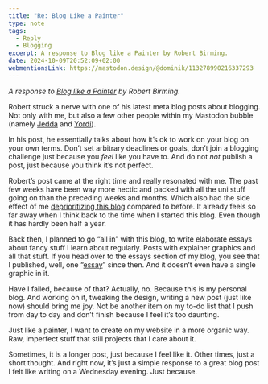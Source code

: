 ```yaml
---
title: "Re: Blog Like a Painter"
type: note
tags:
  - Reply
  - Blogging
excerpt: A response to Blog like a Painter by Robert Birming.
date: 2024-10-09T20:52:09+02:00
webmentionsLink: https://mastodon.design/@dominik/113278990216337293
---
```


_A response to [Blog like a Painter](https://birming.com/blog-painter/) by Robert Birming._

Robert struck a nerve with one of his latest meta blog posts about blogging. Not only with me, but also a few other people within my Mastodon bubble (namely [Jedda](https://notes.jeddacp.com/i-am-the-painter-with-dried-up-paint-cans/) and [Yordi](https://yordi.me/fw-blog-like-a-painter/)).

In his post, he essentially talks about how it’s ok to work on your blog on your own terms. Don’t set arbitrary deadlines or goals, don’t join a blogging challenge just because you _feel_ like you have to. And do not _not_ publish a post, just because you think it’s not perfect.

Robert’s post came at the right time and really resonated with me. The past few weeks have been way more hectic and packed with all the uni stuff going on than the preceding weeks and months. Which also had the side effect of me [deprioritizing this blog](/newsletter/008) compared to before. It already feels so far away when I think back to the time when I started this blog. Even though it has hardly been half a year.

Back then, I planned to go “all in” with this blog, to write elaborate essays about fancy stuff I learn about regularly. Posts with explainer graphics and all that stuff. If you head over to the essays section of my blog, you see that I published, well, one “[essay](/why-i-write)” since then. And it doesn’t even have a single graphic in it.

Have I failed, because of that? Actually, no. Because this is my personal blog. And working on it, tweaking the design, writing a new post (just like now) should bring me joy. Not be another item on my to-do list that I push from day to day and don’t finish because I feel it’s too daunting.

Just like a painter, I want to create on my website in a more organic way. Raw, imperfect stuff that still projects that I care about it.

Sometimes, it is a longer post, just because I feel like it. Other times, just a short thought. And right now, it’s just a simple response to a great blog post I felt like writing on a Wednesday evening. Just because.
